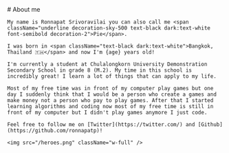 
<Meta title="About" />
<Layout>
<div className="prose-layout">
    # About me

    My name is Ronnapat Srivoravilai you can also call me <span className="underline decoration-sky-500 text-black dark:text-white font-semibold decoration-2">Pie</span>.

    I was born in <span className="text-black dark:text-white">Bangkok, Thailand 🇹🇭</span> and now I'm {age} years old!

    I'm currently a student at Chulalongkorn University Demonstration Secondary School in grade 8 (M.2). My time in this school is incredibly great! I learn a lot of things that can apply to my life.

    Most of my free time was in front of my computer play games but one day I suddenly think that I would be a person who create a games and make money not a person who pay to play games. After that I started learning algorithms and coding now most of my free time is still in front of my computer but I didn't play games anymore I just code.

    Feel free to follow me on [Twitter](https://twitter.com/) and [Github](https://github.com/ronnapatp)!

    <img src="/heroes.png" className="w-full" />

</div>
</Layout>
